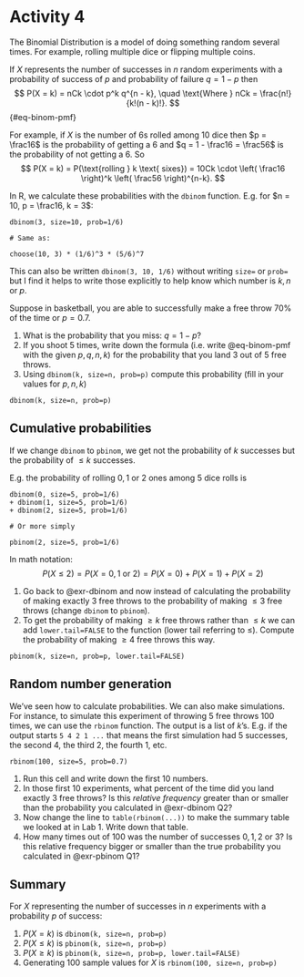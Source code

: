 # Activity 4

The Binomial Distribution is a model of doing something random several times.
For example, rolling multiple dice or flipping multiple coins.

If $X$ represents the number of successes in $n$ random experiments with a
probability of success of $p$ and probability of failure $q = 1 - p$ then
$$
P(X = k) = nCk \cdot p^k q^{n - k}, \quad \text{Where } nCk = \frac{n!}{k!(n - k)!}.
$$ {#eq-binom-pmf}

For example, if $X$ is the number of $6$s rolled among $10$ dice then $p =
\frac16$ is the probability of getting a $6$ and $q = 1 - \frac16 = \frac56$
is the probability of not getting a $6$. So
$$
P(X = k) = P(\text{rolling } k \text{ sixes}) = 10Ck \cdot \left( \frac16 \right)^k \left( \frac56 \right)^{n-k}.
$$

In R, we calculate these probabilities with the `dbinom` function. E.g. for $n = 10, p = \frac16, k = 3$:

```webr
dbinom(3, size=10, prob=1/6)

# Same as:

choose(10, 3) * (1/6)^3 * (5/6)^7
```

::: {.callout-note}
This can also be written `dbinom(3, 10, 1/6)` without writing `size=` or
`prob=` but I find it helps to write those explicitly to help know which number
is $k, n$ or $p$.
:::

::: {#exr-dbinom}
Suppose in basketball, you are able to successfully make a free throw $70\%$ of
the time or $p = 0.7$.

1. What is the probability that you miss: $q = 1 - p$?
2. If you shoot $5$ times, write down the formula (i.e. write @eq-binom-pmf
   with the given $p, q, n, k$) for the probability that you land $3$ out of
$5$ free throws.
3. Using `dbinom(k, size=n, prob=p)` compute this probability (fill in your
   values for $p, n, k$)
:::

```webr
dbinom(k, size=n, prob=p)
```

## Cumulative probabilities

If we change `dbinom` to `pbinom`, we get not the probability of $k$ successes
but the probability of $\le k$ successes.

E.g. the probability of rolling $0, 1$ or $2$ ones among $5$ dice rolls is
```webr
dbinom(0, size=5, prob=1/6)
+ dbinom(1, size=5, prob=1/6)
+ dbinom(2, size=5, prob=1/6)

# Or more simply

pbinom(2, size=5, prob=1/6)
```

In math notation:
$$
P(X \le 2) = P(X = 0, 1 \text{ or } 2) = P(X = 0) + P(X = 1) + P(X = 2)
$$

::: {#exr-pbinom}
1. Go back to @exr-dbinom and now instead of calculating the probability of
   making exactly $3$ free throws to the probability of making $\le 3$ free
throws (change `dbinom` to `pbinom`).
2. To get the probability of making $\ge k$ free throws rather than $\le k$ we
   can add `lower.tail=FALSE` to the function (lower tail referring to $\le$).
   Compute the probability of making $\ge 4$ free throws this way.
:::

```webr
pbinom(k, size=n, prob=p, lower.tail=FALSE)
```

## Random number generation

We've seen how to calculate probabilities. We can also make simulations. For
instance, to simulate this experiment of throwing 5 free throws 100 times, we
can use the `rbinom` function. The output is a list of $k$'s. E.g. if the
output starts `5 4 2 1 ...` that means the first simulation had 5 successes,
the second 4, the third 2, the fourth 1, etc.

```webr
rbinom(100, size=5, prob=0.7)
```

::: {#exr-rbinom}
1. Run this cell and write down the first 10 numbers.
2. In those first 10 experiments, what percent of the time did you land exactly
   $3$ free throws? Is this *relative frequency* greater than or smaller than
the probability you calculated in @exr-dbinom Q2?
3. Now change the line to `table(rbinom(...))` to make the summary table we
   looked at in Lab 1. Write down that table.
4. How many times out of 100 was the number of successes $0, 1, 2$ or $3$? Is
   this relative frequency bigger or smaller than the true probability you
calculated in @exr-pbinom Q1?
:::

## Summary

For $X$ representing the number of successes in $n$ experiments with a probability $p$ of success:

1. $P(X = k)$ is `dbinom(k, size=n, prob=p)`
2. $P(X \le k)$ is `pbinom(k, size=n, prob=p)`
3. $P(X \ge k)$ is `pbinom(k, size=n, prob=p, lower.tail=FALSE)`
4. Generating $100$ sample values for $X$ is `rbinom(100, size=n, prob=p)`

